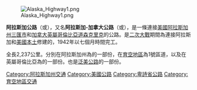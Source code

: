 {{unreferenced|time=2014-2-12}}
[[File:Alaska_Highway1.png|right]]

'''阿拉斯加公路'''（{{lang-en|Alaska Highway}}或{{lang|en|Alaskan Highway}}），又名'''阿拉斯加-加拿大公路'''（{{lang|en|Alaska-Canadian Highway}}或{{lang|en|ALCAN Highway}}），是一條連接[[美國|美國]][[阿拉斯加州|阿拉斯加州]][[三匯市|三匯市]]和[[加拿大|加拿大]][[英屬哥倫比亞|英屬哥倫比亞]][[道森克里克|道森克里克]]的公路。是[[二次大戰|二次大戰]]期間為連接阿拉斯加和[[美國本土|美國本土]]修建的，1942年以七個月時間完工。

全長2,237公里。分別在阿拉斯加州為{{link-en|阿拉斯加州2號州道|Alaska Route 2}}的一部份，在[[育空地區|育空地區]]為1號區道，以及在英屬哥倫比亞為{{link-en|英屬哥倫比亞97號省道|British Columbia Highway 97|97號省道}}的一部份。也是[[泛美公路|泛美公路]]的一部份。

[[Category:阿拉斯加州交通|Category:阿拉斯加州交通]]
[[Category:美國公路|Category:美國公路]]
[[Category:卑詩省公路|Category:卑詩省公路]]
[[Category:育空地區交通|Category:育空地區交通]]